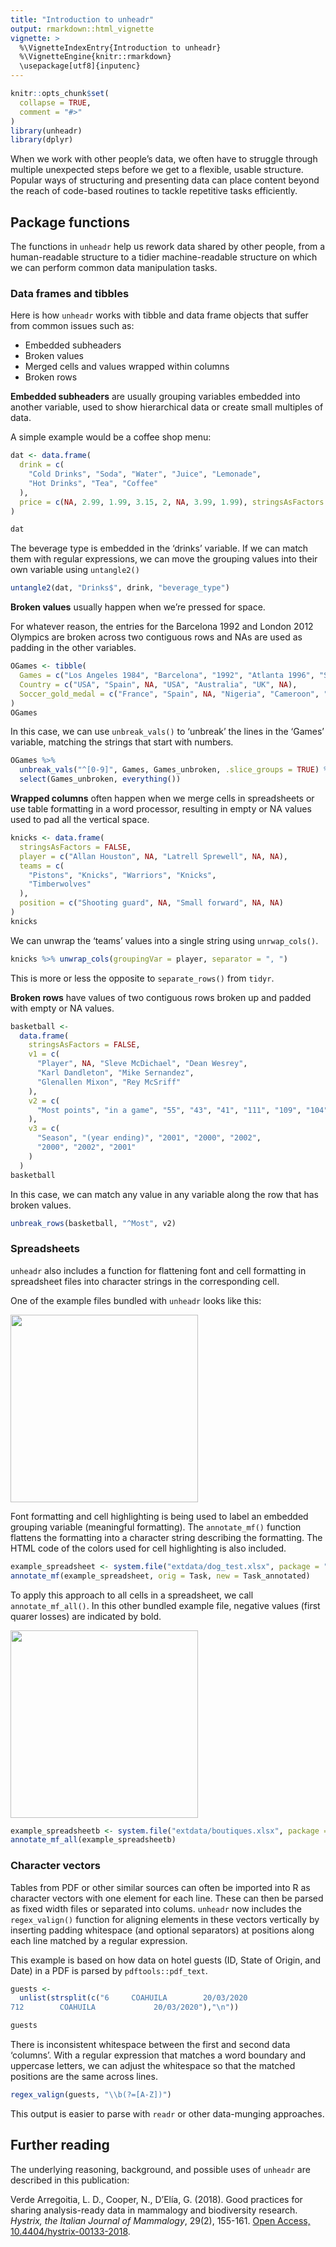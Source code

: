 ```yaml
---
title: "Introduction to unheadr"
output: rmarkdown::html_vignette
vignette: >
  %\VignetteIndexEntry{Introduction to unheadr}
  %\VignetteEngine{knitr::rmarkdown}
  \usepackage[utf8]{inputenc}
---
```


```r
knitr::opts_chunk$set(
  collapse = TRUE,
  comment = "#>"
)
library(unheadr)
library(dplyr)
```

When we work with other people's data, we often have to struggle through multiple unexpected steps before we get to a flexible, usable structure. Popular ways of structuring and presenting data can place content beyond the reach of code-based routines to tackle repetitive tasks efficiently. 

## Package functions

The functions in `unheadr` help us rework data shared by other people, from a human-readable structure to a tidier machine-readable structure on which we can perform common data manipulation tasks.

### Data frames and tibbles

Here is how `unheadr` works with tibble and data frame objects that suffer from common issues such as:

* Embedded subheaders
* Broken values
* Merged cells and values wrapped within columns
* Broken rows

**Embedded subheaders** are usually grouping variables embedded into another variable, used to show hierarchical data or create small multiples of data.

A simple example would be a coffee shop menu:

```r
dat <- data.frame(
  drink = c(
    "Cold Drinks", "Soda", "Water", "Juice", "Lemonade",
    "Hot Drinks", "Tea", "Coffee"
  ),
  price = c(NA, 2.99, 1.99, 3.15, 2, NA, 3.99, 1.99), stringsAsFactors = FALSE
)

dat
```

The beverage type is embedded in the 'drinks' variable. If we can match them with regular expressions, we can move the grouping values into their own variable using `untangle2()`

```r
untangle2(dat, "Drinks$", drink, "beverage_type")
```


**Broken values** usually happen when we're pressed for space.

For whatever reason, the entries for the Barcelona 1992 and London 2012 Olympics are broken across two contiguous rows and NAs are used as padding in the other variables.

```r
OGames <- tibble(
  Games = c("Los Angeles 1984", "Barcelona", "1992", "Atlanta 1996", "Sydney 2000", "London", "2012"),
  Country = c("USA", "Spain", NA, "USA", "Australia", "UK", NA),
  Soccer_gold_medal = c("France", "Spain", NA, "Nigeria", "Cameroon", "Mexico", NA)
)
OGames
```

In this case, we can use `unbreak_vals()` to 'unbreak' the lines in the 'Games' variable, matching the strings that start with numbers.

```r
OGames %>%
  unbreak_vals("^[0-9]", Games, Games_unbroken, .slice_groups = TRUE) %>%
  select(Games_unbroken, everything())
```


**Wrapped columns** often happen when we merge cells in spreadsheets or use table formatting in a word processor, resulting in empty or NA values used to pad all the vertical space. 

```r
knicks <- data.frame(
  stringsAsFactors = FALSE,
  player = c("Allan Houston", NA, "Latrell Sprewell", NA, NA),
  teams = c(
    "Pistons", "Knicks", "Warriors", "Knicks",
    "Timberwolves"
  ),
  position = c("Shooting guard", NA, "Small forward", NA, NA)
)
knicks
```

We can unwrap the 'teams' values into a single string using `unrwap_cols()`.

```r
knicks %>% unwrap_cols(groupingVar = player, separator = ", ")
```

This is more or less the opposite to `separate_rows()` from `tidyr`.  

  
**Broken rows** have values of two contiguous rows broken up and padded with empty or NA values.

```r
basketball <-
  data.frame(
    stringsAsFactors = FALSE,
    v1 = c(
      "Player", NA, "Sleve McDichael", "Dean Wesrey",
      "Karl Dandleton", "Mike Sernandez",
      "Glenallen Mixon", "Rey McSriff"
    ),
    v2 = c(
      "Most points", "in a game", "55", "43", "41", "111", "109", "104"
    ),
    v3 = c(
      "Season", "(year ending)", "2001", "2000", "2002",
      "2000", "2002", "2001"
    )
  )
basketball
```

In this case, we can match any value in any variable along the row that has broken values.

```r
unbreak_rows(basketball, "^Most", v2)
```

### Spreadsheets

`unheadr` also includes a function for flattening font and cell formatting in spreadsheet files into character strings in the corresponding cell.

One of the example files bundled with `unheadr` looks like this:

<img src="dogtest.png" width="300" />

Font formatting and cell highlighting is being used to label an embedded grouping variable (meaningful formatting). The `annotate_mf()` function flattens the formatting into a character string describing the formatting. The HTML code of the colors used for cell highlighting is also included.

```r
example_spreadsheet <- system.file("extdata/dog_test.xlsx", package = "unheadr")
annotate_mf(example_spreadsheet, orig = Task, new = Task_annotated)
```

To apply this approach to all cells in a spreadsheet, we call `annotate_mf_all()`. In this other bundled example file, negative values (first quarer losses) are indicated by bold. 

<img src="boutiques.png" width="300" />

```r
example_spreadsheetb <- system.file("extdata/boutiques.xlsx", package = "unheadr")
annotate_mf_all(example_spreadsheetb)
```

### Character vectors

Tables from PDF or other similar sources can often be imported into R as  character vectors with one element for each line. These can then be parsed as fixed width files or separated into colums. `unheadr` now includes the `regex_valign()` function for aligning elements in these vectors vertically by inserting padding whitespace (and optional separators) at positions along each line matched by a regular expression.

This example is based on how data on hotel guests (ID, State of Origin, and Date) in a PDF is parsed by `pdftools::pdf_text`. 

```r
guests <- 
  unlist(strsplit(c("6     COAHUILA        20/03/2020
712        COAHUILA             20/03/2020"),"\n"))

guests
```

There is inconsistent whitespace between the first and second data 'columns'. With a regular expression that matches a word boundary and uppercase letters, we can adjust the whitespace so that the matched positions are the same across lines.

```r
regex_valign(guests, "\\b(?=[A-Z])")
```

This output is easier to parse with `readr` or other data-munging approaches.



## Further reading

The underlying reasoning, background, and possible uses of `unheadr` are  described in this publication:

Verde Arregoitia, L. D., Cooper, N., D'El&#237;a, G. (2018). Good practices for sharing analysis-ready data in mammalogy and biodiversity research. _Hystrix, the Italian Journal of Mammalogy_, 29(2), 155-161. [Open Access,  10.4404/hystrix-00133-2018](https://doi.org/10.4404/hystrix-00133-2018). \doi{10.4404/hystrix-00133-2018} 
